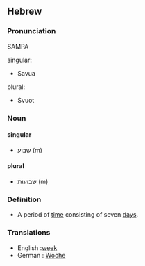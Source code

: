 ==Hebrew==
===Pronunciation===
SAMPA
;singular:
* Savua
;plural:
* Svuot


===Noun===
====singular====
* שבוע (m)

====plural====
* שבועות (m)
 
===Definition===
* A period of [[time]] consisting of seven [[days]].
 
===Translations===
* English :[[week]]
* German : [[Woche]]